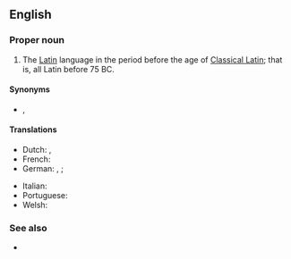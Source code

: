 ==English==
{{wikipedia|lang=en}}

===Proper noun===
{{en-proper noun|head=[[old|Old]] [[Latin]]}}

# The [[Latin]] language in the period before the age of [[Classical Latin]]; that is, all Latin before 75 BC.

====Synonyms====
* {{l|en|Early Latin}}, {{l|en|Archaic Latin}}

====Translations====
{{trans-top|Translations}}
* Dutch: {{t|nl|Oudlatijn|n}}, {{t+|nl|Vroeglatijn|n}}
* French: {{t+|fr|latin archaïque|m}}
* German: {{t+|de|Altlatein|n}}, {{t+|de|Altlateinisch|n}} {{q|often only used for later or younger Old Latin}}; {{t+|de|Frühlatein}} {{q|often only used for earlier or older Old Latin}}
{{trans-mid}}
* Italian: {{t|it|latino arcaico|m}}
* Portuguese: {{t|pt|latim antigo|m}}
* Welsh: {{t|cy|Hen Ladin|m}}
{{trans-bottom}}

===See also===
* {{list:varieties of Latin/en}}